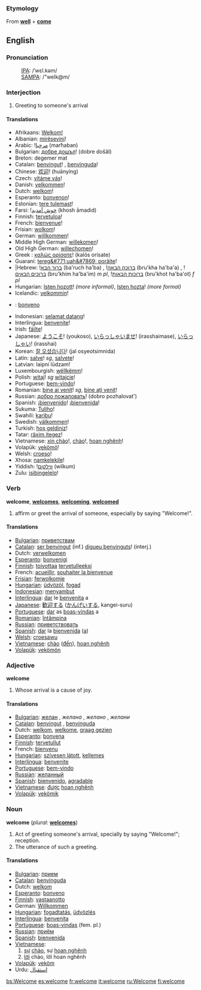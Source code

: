 ===Etymology===
From '''[[well]]''' + '''[[come]]'''

==English==

===Pronunciation===
:[[International Phonetic Alphabet|IPA]]: /ˈwɛl.kəm/
:[[SAMPA]]: /"welk@m/

===Interjection===
# Greeting to someone's arrival

====Translations====
{{top}}
*Afrikaans: [[Welkom!]]
*Albanian: [[mirësevini]]!
*Arabic: ![[مرحبا]] (marħaban)
*Bulgarian: [[добре дошъл]]! (dobre došâl)
*Breton: degemer mat
*Catalan: [[benvingut]]! {{m}}, [[benvinguda]]! {{f}}
*Chinese: [[欢迎]]! (huānyíng)
*Czech: [[vítáme vás]]!
*Danish: [[velkommen]]!
*Dutch: [[welkom]]!
*Esperanto: [[bonvenon]]!
*Estonian: [[tere tulemast]]!
*Farsi: ![[خوش آمديد]] (khosh āmadid)
*Finnish: [[tervetuloa]]!
*French: [[bienvenue]]!
*Frisian: [[wolkom]]!
*German: [[willkommen]]!
*Middle High German: [[willekomen]]!
*Old High German: [[willechomen]]!
*Greek<!-- Please note that this makes sense, so that Greek (Modern) and Greek (Ancient) are both listed under 'G' -->: [[καλώς ορίσατε]]! (kalós orísate)
*Guaraní: [[tereg&#771;uah&#7869; porãite]]!
*|Hebrew: ![[ברוך הבא]] (ba'ruch ha'ba) {{m}}, ![[ברוכה הבאה]] (bru'kha ha'ba'a) {{f}}, ![[ברוכים הבאים]] (bru'khim ha'ba'im) ''m pl'', ![[ברוכות הבאות]] (bru'khot ha'ba'ot) ''f pl''
*Hungarian: [[Isten hozott]]! ''(more informal)'', [[Isten hozta]]! ''(more formal)''
*Icelandic: [[velkommin]]!
{{mid}}
* {{io}}: [[bonveno]]
*Indonesian: [[selamat datang]]!
*Interlingua: [[benvenite]]!
*Irish: [[fáilte]]!
*Japanese: [[ようこそ]]! (youkoso), [[いらっしゃいませ]]! (irasshaimase), [[いらっしゃい]]! (irasshai)
*Korean: [[잘 오셨습니다]]! (jal osyeotsimnida)
*Latin: [[salve]]! ''sg'', [[salvete]]! {{p}}
*Latvian: laipni lūdzam! {{p}}
*Luxembourgish: [[wëllkëmm]]!
*Polish: [[witaj]]! ''sg'' [[witajcie]]! {{p}}
*Portuguese: [[bem-vindo]]!
*Romanian: [[bine ai venit]]! ''sg'', [[bine aţi venit]]! {{p}}
*Russian: [[добро пожаловать]]! (dobro pozhalovat')
*Spanish: ¡[[bienvenido]]! {{m}}  ¡[[bienvenida]]! {{f}} 
*Sukuma: [[Tuliho]]!
*Swahili: [[karibu]]!
*Swedish: [[välkommen]]!
*Turkish: [[hoş geldiniz]]!
*Tatar: [[räxim itegez]]!
*Vietnamese: [[xin chào]]!, [[chào]]!, [[hoan nghênh]]!
*Volapük: [[vekömö]]!
*Welsh: [[croeso]]!
*Xhosa: [[namkelekile]]!
*Yiddish: ![[װילקום]] (wilkum)
*Zulu: [[isibingelelo]]!
{{bottom}}

===Verb===
'''welcome''', '''[[welcomes]]''', '''[[welcoming]]''', '''[[welcomed]]'''

# affirm or greet the arrival of someone, especially by saying "Welcome!".

====Translations====
*[[Bulgarian]]: [[приветствам]]
*[[Catalan]]: [[ser benvingut]] (inf.) [[digueu benvinguts]]! (interj.)
*Dutch: [[verwelkomen]]
*[[Esperanto]]: [[bonvenigi]]
*[[Finnish]]: [[toivottaa]] [[tervetullut|tervetulleeksi]]
*French: [[acueillir]], [[souhaiter la bienvenue]]
*[[Frisian]]: [[ferwolkomje]]
*[[Hungarian]]: [[üdvözöl]], [[fogad]]
*[[Indonesian]]: [[sambut|menyambut]]
*[[Interlingua]]: [[dar]] le [[benvenita]] a
*[[Japanese]]: [[歓迎]]する ([[かんげい]]する, kangei-suru)
*[[Portuguese]]: [[dar]] as [[boas-vindas]] a
*[[Romanian]]: [[întâmpina]]
*[[Russian]]: [[приветствовать]]
*[[Spanish]]: [[dar#Spanish|dar]] la [[bienvenida]] ([[a#Spanish|a]])
*[[Welsh]]: [[croesawu]]
*[[Vietnamese]]: [[chào]] ([[đến]]), [[hoan nghênh]]
*[[Volapük]]: [[vekömön]]

===Adjective===
'''welcome'''

# Whose arrival is a cause of joy.

====Translations====
*[[Bulgarian]]: [[желан]] {{m}}, ''желана'' {{f}}, ''желано'' {{n}}, ''желани'' {{p}}
*[[Catalan]]: [[benvingut]] {{m}}, [[benvinguda]] {{f}}
*Dutch: [[welkom]], [[welkome]], [[graag gezien]]
*[[Esperanto]]: [[bonvena]]
*[[Finnish]]: [[tervetullut]]
*French: [[bienvenu]]
*[[Hungarian]]: [[szívesen látott]], [[kellemes]]
*[[Interlingua]]: [[benvenite]]
*[[Portuguese]]: [[bem-vindo]]
*[[Russian]]: [[желанный]]
*[[Spanish]]: [[bienvenido]], [[agradable]]
*[[Vietnamese]]: [[được]] [[hoan nghênh]]
*[[Volapük]]: [[vekömik]]

===Noun===
'''welcome'''  (''plural:'' '''[[welcomes]]''')
#Act of greeting someone's arrival, specially by saying "Welcome!"; reception.
#The utterance of such a greeting.

====Translations====
*[[Bulgarian]]: [[прием]] {{m}}
*[[Catalan]]: [[benvinguda]] {{f}}
*Dutch: [[welkom]] {{n}}
*[[Esperanto]]: [[bonveno]]
*[[Finnish]]: [[vastaanotto]]
*German: [[Willkommen]]{{n}}
*[[Hungarian]]: [[fogadtatás]], [[üdvözlés]]
*[[Interlingua]]: [[benvenita]]
*[[Portuguese]]: [[boas-vindas]] (fem. pl.)
*[[Russian]]: [[приём]]
*[[Spanish]]: [[bienvenida]] {{f}}
*[[Vietnamese]]:
*#[[sự]] [[chào]], sự [[hoan nghênh]]
*#[[lời]] chào, lời hoan nghênh
*[[Volapük]]: [[veköm]]
*Urdu: [[استقبال]]
[[bs:Welcome]]
[[es:welcome]]
[[fr:welcome]]
[[it:welcome]]
[[ru:Welcome]]
[[fi:welcome]]